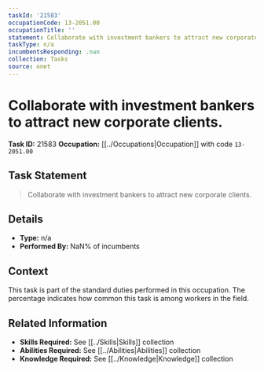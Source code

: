 ```yaml
---
taskId: '21583'
occupationCode: 13-2051.00
occupationTitle: ''
statement: Collaborate with investment bankers to attract new corporate clients.
taskType: n/a
incumbentsResponding: .nan
collection: Tasks
source: onet
---
```

# Collaborate with investment bankers to attract new corporate clients.

**Task ID:** 21583
**Occupation:** [[../Occupations|Occupation]] with code `13-2051.00`

## Task Statement

> Collaborate with investment bankers to attract new corporate clients.

## Details

- **Type:** n/a
- **Performed By:** NaN% of incumbents

## Context

This task is part of the standard duties performed in this occupation. The percentage indicates how common this task is among workers in the field.

## Related Information

- **Skills Required:** See [[../Skills|Skills]] collection
- **Abilities Required:** See [[../Abilities|Abilities]] collection
- **Knowledge Required:** See [[../Knowledge|Knowledge]] collection
